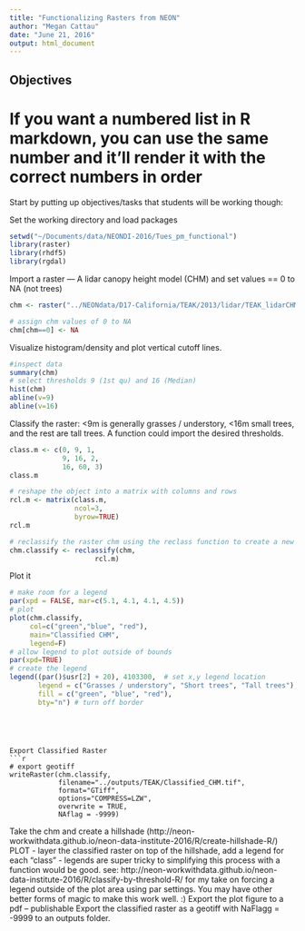 ```yaml
---
title: "Functionalizing Rasters from NEON"
author: "Megan Cattau"
date: "June 21, 2016"
output: html_document
---
```


## Objectives

# If you want a numbered list in R markdown, you can use the same number and it'll render it with the correct numbers in order
Start by putting up objectives/tasks that students will be working though:

Set the working directory and load packages
```r
setwd("~/Documents/data/NEONDI-2016/Tues_pm_functional")
library(raster)
library(rhdf5)
library(rgdal)
```

Import a raster — A lidar canopy height model (CHM) and set values == 0 to NA (not trees)

```r
chm <- raster("../NEONdata/D17-California/TEAK/2013/lidar/TEAK_lidarCHM.tif")

# assign chm values of 0 to NA
chm[chm==0] <- NA
```

Visualize histogram/density and plot vertical cutoff lines.

```r

#inspect data
summary(chm)
# select thresholds 9 (1st qu) and 16 (Median)
hist(chm)
abline(v=9)
abline(v=16)
```

Classify the raster: <9m is generally grasses / understory, <16m small trees, and the rest are tall trees. A function could import the desired thresholds. 


```r
class.m <- c(0, 9, 1,
             9, 16, 2,
             16, 60, 3)
class.m

# reshape the object into a matrix with columns and rows
rcl.m <- matrix(class.m, 
                ncol=3, 
                byrow=TRUE)
rcl.m

# reclassify the raster chm using the reclass function to create a new raster.
chm.classify <- reclassify(chm, 
                     rcl.m)

```

Plot it

```r
# make room for a legend
par(xpd = FALSE, mar=c(5.1, 4.1, 4.1, 4.5))
# plot
plot(chm.classify,
     col=c("green","blue", "red"),
     main="Classified CHM",
     legend=F)
# allow legend to plot outside of bounds
par(xpd=TRUE)
# create the legend
legend((par()$usr[2] + 20), 4103300,  # set x,y legend location
       legend = c("Grasses / understory", "Short trees", "Tall trees"),  # make sure the order matches the colors, next
       fill = c("green", "blue", "red"),
       bty="n") # turn off border
```
```




Export Classified Raster
```r
# export geotiff
writeRaster(chm.classify,
            filename="../outputs/TEAK/Classified_CHM.tif",
            format="GTiff",
            options="COMPRESS=LZW",
            overwrite = TRUE,
            NAflag = -9999)
```

Take the chm and create a hillshade (http://neon-workwithdata.github.io/neon-data-institute-2016/R/create-hillshade-R/)
PLOT - layer the classified raster on top of the hillshade, add a legend for each “class” - legends are super tricky to simplifying this process with a function would be good.  see: http://neon-workwithdata.github.io/neon-data-institute-2016/R/classify-by-threshold-R/  for my take on forcing a legend outside of the plot area using par settings. You may have other better forms of magic to make this work well. :)
Export the plot figure to a pdf – publishable
Export the classified raster as a geotiff with NaFlagg = -9999 to an outputs folder.
